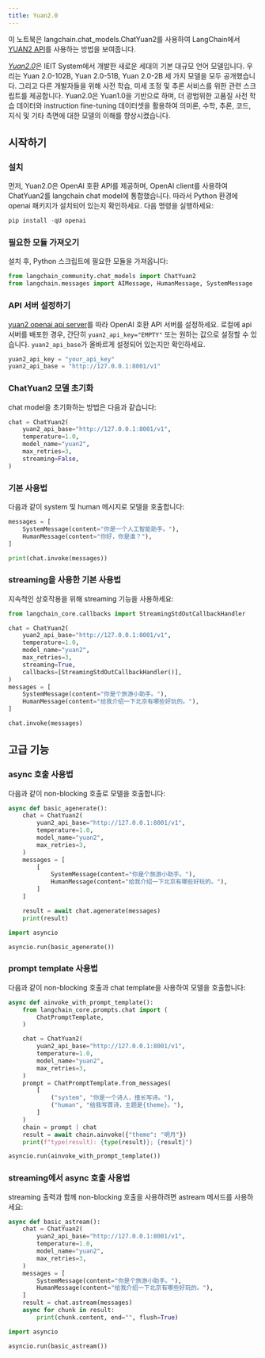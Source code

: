 ```yaml
---
title: Yuan2.0
---
```


이 노트북은 langchain.chat_models.ChatYuan2를 사용하여 LangChain에서 [YUAN2 API](https://github.com/IEIT-Yuan/Yuan-2.0/blob/main/docs/inference_server.md)를 사용하는 방법을 보여줍니다.

[*Yuan2.0*](https://github.com/IEIT-Yuan/Yuan-2.0/blob/main/README-EN.md)은 IEIT System에서 개발한 새로운 세대의 기본 대규모 언어 모델입니다. 우리는 Yuan 2.0-102B, Yuan 2.0-51B, Yuan 2.0-2B 세 가지 모델을 모두 공개했습니다. 그리고 다른 개발자들을 위해 사전 학습, 미세 조정 및 추론 서비스를 위한 관련 스크립트를 제공합니다. Yuan2.0은 Yuan1.0을 기반으로 하며, 더 광범위한 고품질 사전 학습 데이터와 instruction fine-tuning 데이터셋을 활용하여 의미론, 수학, 추론, 코드, 지식 및 기타 측면에 대한 모델의 이해를 향상시켰습니다.

## 시작하기

### 설치

먼저, Yuan2.0은 OpenAI 호환 API를 제공하며, OpenAI client를 사용하여 ChatYuan2를 langchain chat model에 통합했습니다.
따라서 Python 환경에 openai 패키지가 설치되어 있는지 확인하세요. 다음 명령을 실행하세요:

```python
pip install -qU openai
```

### 필요한 모듈 가져오기

설치 후, Python 스크립트에 필요한 모듈을 가져옵니다:

```python
from langchain_community.chat_models import ChatYuan2
from langchain.messages import AIMessage, HumanMessage, SystemMessage
```

### API 서버 설정하기

[yuan2 openai api server](https://github.com/IEIT-Yuan/Yuan-2.0/blob/main/docs/Yuan2_fastchat.md)를 따라 OpenAI 호환 API 서버를 설정하세요.
로컬에 api 서버를 배포한 경우, 간단히 `yuan2_api_key="EMPTY"` 또는 원하는 값으로 설정할 수 있습니다.
`yuan2_api_base`가 올바르게 설정되어 있는지만 확인하세요.

```python
yuan2_api_key = "your_api_key"
yuan2_api_base = "http://127.0.0.1:8001/v1"
```

### ChatYuan2 모델 초기화

chat model을 초기화하는 방법은 다음과 같습니다:

```python
chat = ChatYuan2(
    yuan2_api_base="http://127.0.0.1:8001/v1",
    temperature=1.0,
    model_name="yuan2",
    max_retries=3,
    streaming=False,
)
```

### 기본 사용법

다음과 같이 system 및 human 메시지로 모델을 호출합니다:

```python
messages = [
    SystemMessage(content="你是一个人工智能助手。"),
    HumanMessage(content="你好，你是谁？"),
]
```

```python
print(chat.invoke(messages))
```

### streaming을 사용한 기본 사용법

지속적인 상호작용을 위해 streaming 기능을 사용하세요:

```python
from langchain_core.callbacks import StreamingStdOutCallbackHandler

chat = ChatYuan2(
    yuan2_api_base="http://127.0.0.1:8001/v1",
    temperature=1.0,
    model_name="yuan2",
    max_retries=3,
    streaming=True,
    callbacks=[StreamingStdOutCallbackHandler()],
)
messages = [
    SystemMessage(content="你是个旅游小助手。"),
    HumanMessage(content="给我介绍一下北京有哪些好玩的。"),
]
```

```python
chat.invoke(messages)
```

## 고급 기능

### async 호출 사용법

다음과 같이 non-blocking 호출로 모델을 호출합니다:

```python
async def basic_agenerate():
    chat = ChatYuan2(
        yuan2_api_base="http://127.0.0.1:8001/v1",
        temperature=1.0,
        model_name="yuan2",
        max_retries=3,
    )
    messages = [
        [
            SystemMessage(content="你是个旅游小助手。"),
            HumanMessage(content="给我介绍一下北京有哪些好玩的。"),
        ]
    ]

    result = await chat.agenerate(messages)
    print(result)
```

```python
import asyncio

asyncio.run(basic_agenerate())
```

### prompt template 사용법

다음과 같이 non-blocking 호출과 chat template을 사용하여 모델을 호출합니다:

```python
async def ainvoke_with_prompt_template():
    from langchain_core.prompts.chat import (
        ChatPromptTemplate,
    )

    chat = ChatYuan2(
        yuan2_api_base="http://127.0.0.1:8001/v1",
        temperature=1.0,
        model_name="yuan2",
        max_retries=3,
    )
    prompt = ChatPromptTemplate.from_messages(
        [
            ("system", "你是一个诗人，擅长写诗。"),
            ("human", "给我写首诗，主题是{theme}。"),
        ]
    )
    chain = prompt | chat
    result = await chain.ainvoke({"theme": "明月"})
    print(f"type(result): {type(result)}; {result}")
```

```python
asyncio.run(ainvoke_with_prompt_template())
```

### streaming에서 async 호출 사용법

streaming 출력과 함께 non-blocking 호출을 사용하려면 astream 메서드를 사용하세요:

```python
async def basic_astream():
    chat = ChatYuan2(
        yuan2_api_base="http://127.0.0.1:8001/v1",
        temperature=1.0,
        model_name="yuan2",
        max_retries=3,
    )
    messages = [
        SystemMessage(content="你是个旅游小助手。"),
        HumanMessage(content="给我介绍一下北京有哪些好玩的。"),
    ]
    result = chat.astream(messages)
    async for chunk in result:
        print(chunk.content, end="", flush=True)
```

```python
import asyncio

asyncio.run(basic_astream())
```